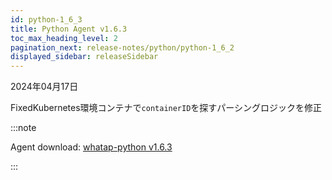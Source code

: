 ```yaml
---
id: python-1_6_3
title: Python Agent v1.6.3
toc_max_heading_level: 2
pagination_next: release-notes/python/python-1_6_2
displayed_sidebar: releaseSidebar
---
```


2024年04月17日

<Status>Fixed</Status>Kubernetes環境コンテナで<code>containerID</code>を探すパーシングロジックを修正

:::note

Agent download: [whatap-python v1.6.3](https://pypi.org/project/whatap-python/1.6.3/)

:::

